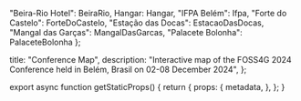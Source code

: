

  "Beira-Rio Hotel": BeiraRio,
  Hangar: Hangar,
  "IFPA Belém": Ifpa,
  "Forte do Castelo": ForteDoCastelo,
  "Estação das Docas": EstacaoDasDocas,
  "Mangal das Garças": MangalDasGarcas,
  "Palacete Bolonha": PalaceteBolonha
};

  title: "Conference Map",
  description: "Interactive map of the FOSS4G 2024 Conference held in Belém, Brasil on 02-08 December 2024",
};

<div className="fixed top-0 left-0 h-screen w-screen">
  <ConferenceMap
    popupEmbeds={PopupEmbeds}
    lang="en"
  />
</div>

export async function getStaticProps() {
  return {
    props: {
      metadata,
    },
  };
}
